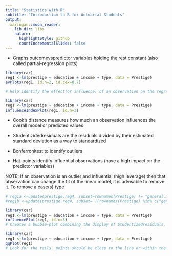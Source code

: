 ```yaml
---
title: "Statistics with R"
subtitle: "Introduction to R for Actuarial Students"
output:
  xaringan::moon_reader:
    lib_dir: libs
    nature:
      highlightStyle: github
      countIncrementalSlides: false
---
```




- Graphs outcomevspredictor variables holding the rest constant (also called partial-regression plots)


```r

library(car)
reg1 <-lm(prestige ~ education + income + type, data = Prestige)
avPlots(reg1, id.n=2, id.cex=0.7)

# Help identify the effect(or influence) of an observation on the regression coefficient of the predictor variable
```
```r
library(car)
reg1 <-lm(prestige ~ education + income + type, data = Prestige)
influenceIndexPlot(reg1, id.n=3)
```

- Cook's distance measures how much an observation influences the overall model or predicted values

- Studentizidedresiduals are the residuals divided by their estimated standard deviation as a way to standardized

- Bonferronitest to identify outliers

- Hat-points identify influential observations (have a high impact on the predictor variables)

NOTE: If an observation is an outlier and influential (high leverage) then that observation can change the fit of the linear model, it is advisable to remove it. To remove a case(s) type

```r
# reg1a <-update(prestige.reg4, subset=rownames(Prestige) != "general.managers")
#reg1b <-update(prestige.reg4, subset= !(rownames(Prestige) %in% c("general.managers","medical.technicians")))
```
```r
library(car)
reg1 <-lm(prestige ~ education + income + type, data = Prestige)
influencePlot(reg1, id.n=3)
# Creates a bubble-plot combining the display of Studentizedresiduals, hat-values, and Cook's distance (represented in the circles).
```
```r

library(car)
reg1 <-lm(prestige ~ education + income + type, data = Prestige)
qqPlot(reg1)
# Look for the tails, points should be close to the line or within the confidence intervals.
```
